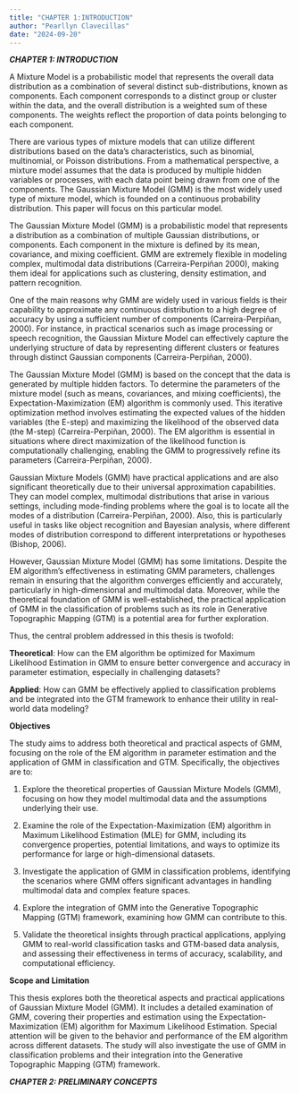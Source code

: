 ```yaml
---
title: "CHAPTER 1:INTRODUCTION"
author: "Pearllyn Clavecillas"
date: "2024-09-20"
---
```

***CHAPTER 1: INTRODUCTION***

A Mixture Model is a probabilistic model that represents the overall data distribution as a combination of several distinct sub-distributions, known as components. Each component corresponds to a distinct group or cluster within the data, and the overall distribution is a weighted sum of these components. The weights reflect the proportion of data points belonging to each component.

There are various types of mixture models that can utilize different distributions based on the data's characteristics, such as binomial, multinomial, or Poisson distributions. From a mathematical perspective, a mixture model assumes that the data is produced by multiple hidden variables or processes, with each data point being drawn from one of the components. The Gaussian Mixture Model (GMM) is the most widely used type of mixture model, which is founded on a continuous probability distribution. This paper will focus on this particular model.

The Gaussian Mixture Model (GMM) is a probabilistic model that represents a distribution as a combination of multiple Gaussian distributions, or components. Each component in the mixture is defined by its mean, covariance, and mixing coefficient. GMM are extremely flexible in modeling complex, multimodal data distributions (Carreira-Perpiñan 2000), making them ideal for applications such as clustering, density estimation, and pattern recognition.

One of the main reasons why GMM are widely used in various fields is their capability to approximate any continuous distribution to a high degree of accuracy by using a sufficient number of components (Carreira-Perpiñan, 2000). For instance, in practical scenarios such as image processing or speech recognition, the Gaussian Mixture Model can effectively capture the underlying structure of data by representing different clusters or features through distinct Gaussian components (Carreira-Perpiñan, 2000).

The Gaussian Mixture Model (GMM) is based on the concept that the data is generated by multiple hidden factors. To determine the parameters of the mixture model (such as means, covariances, and mixing coefficients), the Expectation-Maximization (EM) algorithm is commonly used. This iterative optimization method involves estimating the expected values of the hidden variables (the E-step) and maximizing the likelihood of the observed data (the M-step) (Carreira-Perpiñan, 2000). The EM algorithm is essential in situations where direct maximization of the likelihood function is computationally challenging, enabling the GMM to progressively refine its parameters (Carreira-Perpiñan, 2000).

Gaussian Mixture Models (GMM) have practical applications and are also significant theoretically due to their universal approximation capabilities. They can model complex, multimodal distributions that arise in various settings, including mode-finding problems where the goal is to locate all the modes of a distribution (Carreira-Perpiñan, 2000). Also, this is particularly useful in tasks like object recognition and Bayesian analysis, where different modes of distribution correspond to different interpretations or hypotheses (Bishop, 2006).

However, Gaussian Mixture Model (GMM) has some limitations. Despite the EM algorithm's effectiveness in estimating GMM parameters, challenges remain in ensuring that the algorithm converges efficiently and accurately, particularly in high-dimensional and multimodal data. Moreover, while the theoretical foundation of GMM is well-established, the practical application of GMM in the classification of problems such as its role in Generative Topographic Mapping (GTM) is a potential area for further exploration.

Thus, the central problem addressed in this thesis is twofold:

**Theoretical**: How can the EM algorithm be optimized for Maximum Likelihood Estimation in GMM to ensure better convergence and accuracy in parameter estimation, especially in challenging datasets?

**Applied**: How can GMM be effectively applied to classification problems and be integrated into the GTM framework to enhance their utility in real-world data modeling?

**Objectives**

The study aims to address both theoretical and practical aspects of GMM, focusing on the role of the EM algorithm in parameter estimation and the application of GMM in classification and GTM. Specifically, the objectives are to:

1. Explore the theoretical properties of Gaussian Mixture Models (GMM), focusing on how they model multimodal data and the assumptions underlying their use.

2. Examine the role of the Expectation-Maximization (EM) algorithm in Maximum Likelihood Estimation (MLE) for GMM, including its convergence properties, potential limitations, and ways to optimize its performance for large or high-dimensional datasets.

3. Investigate the application of GMM in classification problems, identifying the scenarios where GMM offers significant advantages in handling multimodal data and complex feature spaces.

4. Explore the integration of GMM into the Generative Topographic Mapping (GTM) framework, examining how GMM can contribute to this.

5. Validate the theoretical insights through practical applications, applying GMM to real-world classification tasks and GTM-based data analysis, and assessing their effectiveness in terms of accuracy, scalability, and computational efficiency.

**Scope and Limitation**

This thesis explores both the theoretical aspects and practical applications of Gaussian Mixture Model (GMM). It includes a detailed examination of GMM, covering their properties and estimation using the Expectation-Maximization (EM) algorithm for Maximum Likelihood Estimation. Special attention will be given to the behavior and performance of the EM algorithm across different datasets. The study will also investigate the use of GMM in classification problems and their integration into the Generative Topographic Mapping (GTM) framework.

***CHAPTER 2: PRELIMINARY CONCEPTS***


